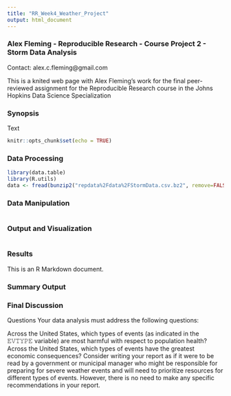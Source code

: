 ```yaml
---
title: "RR_Week4_Weather_Project"
output: html_document
---
```

### Alex Fleming - Reproducible Research - Course Project 2 - Storm Data Analysis
Contact: alex.c.fleming@gmail.com

This is a knited web page with Alex Fleming's work for the final peer-reviewed assignment for the Reproducible Research course in the Johns Hopkins Data Science Specialization

### Synopsis
Text

```r
knitr::opts_chunk$set(echo = TRUE)
```

### Data Processing
```r
library(data.table)
library(R.utils)
data <- fread(bunzip2("repdata%2Fdata%2FStormData.csv.bz2", remove=FALSE, skip=TRUE))

```

### Data Manipulation

```r

```

### Output and Visualization

```r

```

### Results

This is an R Markdown document. 

### Summary Output

### Final Discussion

Questions
Your data analysis must address the following questions:

Across the United States, which types of events (as indicated in the 𝙴𝚅𝚃𝚈𝙿𝙴 variable) are most harmful with respect to population health?
Across the United States, which types of events have the greatest economic consequences?
Consider writing your report as if it were to be read by a government or municipal manager who might be responsible for preparing for severe weather events and will need to prioritize resources for different types of events. However, there is no need to make any specific recommendations in your report.
